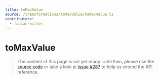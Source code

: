 ```yaml
---
title: toMaxValue
source: /transformations/toMaxValue/toMaxValue.ts
contributors:
  - fabian-hiller
---
```


# toMaxValue

> The content of this page is not yet ready. Until then, please use the [source code](https://github.com/fabian-hiller/valibot/blob/main/library/src/transformations/toMaxValue/toMaxValue.ts) or take a look at [issue #287](https://github.com/fabian-hiller/valibot/issues/287) to help us extend the API reference.
